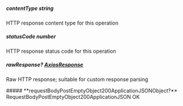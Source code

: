 
##### **contentType** string
HTTP response content type for this operation

##### **statusCode** number
HTTP response status code for this operation

##### **rawResponse?** [AxiosResponse](https://axios-http.com/docs/res_schema)
Raw HTTP response; suitable for custom response parsing

<Collapsible>
    ##### **requestBodyPostEmptyObject200ApplicationJSONObject?** RequestBodyPostEmptyObject200ApplicationJSON
    OK
    <Collapsible.Break/>
    <RequestBodyPostEmptyObject200ApplicationJSON/>
</Collapsible>

